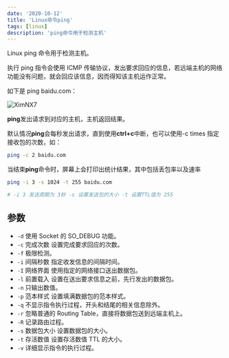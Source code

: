 ```yaml
---
date: '2020-10-12'
title: 'Linux命令ping'
tags: [linux]
description: 'ping命令用于检测主机'
---
```


Linux ping 命令用于检测主机。

执行 ping 指令会使用 ICMP 传输协议，发出要求回应的信息，若远端主机的网络功能没有问题，就会回应该信息，因而得知该主机运作正常。

如下是 ping baidu.com：

![XimNX7](https://pics-rust.vercel.app/uPic/XimNX7.png)

**ping**发出请求到对应的主机，主机返回结果。

默认情况**ping**会每秒发出请求，直到使用**ctrl+c**中断，也可以使用-c times 指定接收包的次数，如：

```bash
ping -c 2 baidu.com
```

当结束**ping**命令时，屏幕上会打印出统计结果，其中包括丢包率以及速率

```bash
ping -i 3 -s 1024 -t 255 baidu.com

# -i 3 发送周期为 3秒 -s 设置发送包的大小 -t 设置TTL值为 255
```

## 参数

- `-d` 使用 Socket 的 SO_DEBUG 功能。
- `-c` 完成次数 设置完成要求回应的次数。
- `-f` 极限检测。
- `-i` 间隔秒数 指定收发信息的间隔时间。
- `-I` 网络界面 使用指定的网络接口送出数据包。
- `-l` 前置载入 设置在送出要求信息之前，先行发出的数据包。
- `-n` 只输出数值。
- `-p` 范本样式 设置填满数据包的范本样式。
- `-q` 不显示指令执行过程，开头和结尾的相关信息除外。
- `-r` 忽略普通的 Routing Table，直接将数据包送到远端主机上。
- `-R` 记录路由过程。
- `-s` 数据包大小 设置数据包的大小。
- `-t` 存活数值 设置存活数值 TTL 的大小。
- `-v` 详细显示指令的执行过程。
